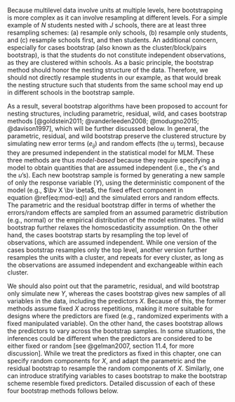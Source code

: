 Because multilevel data involve units at multiple levels, here bootstrapping is more complex as it can involve resampling at different levels. For a simple example of $N$ students nested with $J$ schools, there are at least three resampling schemes: (a) resample only schools, (b) resample only students, and (c) resample schools first, and then students. An additional concern, especially for cases bootstrap (also known as the cluster/block/pairs bootstrap), is that the students do not constitute independent observations, as they are clustered within schools. As a basic principle, the bootstrap method should honor the nesting structure of the data. Therefore, we should not directly resample students in our example, as that would break the nesting structure such that students from the same school may end up in different schools in the bootstrap sample.

As a result, several bootstrap algorithms have been proposed to account for nesting structures, including parametric, residual, wild, and cases bootstrap methods [@goldstein2011; @vanderleeden2008; @modugno2015; @davison1997], which will be further discussed below. In general, the parametric, residual, and wild bootstrap preserve the clustered structure by simulating new error terms ($e_{ij}$) and random effects (the $u_j$ terms), because they are presumed independent in the statistical model for MLM. These three methods are thus *model-based* because they require specifying a model to obtain quantities that are assumed independent (i.e., the $\epsilon$'s and the $u$'s). Each new bootstrap sample is formed by generating a new sample of only the response variable ($Y$), using the deterministic component of the model (e.g., $\bv X \bv \beta$, the fixed effect component in equation\ \@ref(eq:mod-eq)) and the simulated errors and random effects. The parametric and the residual bootstrap differ in terms of whether the errors/random effects are sampled from an assumed parametric distribution (e.g., normal) or the empirical distribution of the model estimates. The wild bootstrap further relaxes the homoscedasticity assumption. On the other hand, the cases bootstrap starts by resampling the top level of observations, which are assumed independent. While one version of the cases bootstrap resamples only the top level, another version further resamples the units with a cluster, and repeats for every cluster, as long as the observations are assumed independent and exchangeable within each cluster. 
<!-- YZ: Just a note: we should use consistent symbols throughout manuscript -->

We should also point out that the parametric, residual, and wild bootstrap only simulate new $Y$, whereas the cases bootstrap gives new samples of all variables in the data, including the predictors $X$. Because of this, the former methods assume fixed $X$ across repetitions, making it more suitable for designs where the predictors are fixed (e.g., randomized experiments with a fixed manipulated variable). On the other hand, the cases bootstrap allows the predictors to vary across the bootstrap samples. In some situations, the inferences could be different when the predictors are considered to be either fixed or random [see @gelman2007, section 11.4, for more discussion]. While we treat the predictors as fixed in this chapter, one can specify random components for $X$, and adapt the parametric and the residual bootstrap to resample the random components of $X$. Similarly, one can introduce stratifying variables to cases bootstrap to make the bootstrap scheme resemble fixed predictors. Detailed discussion of each of these four bootstrap methods follows below. 
<!-- YZ: Can we add references here so that if readers are interested in these directions, they can refer to these references-->